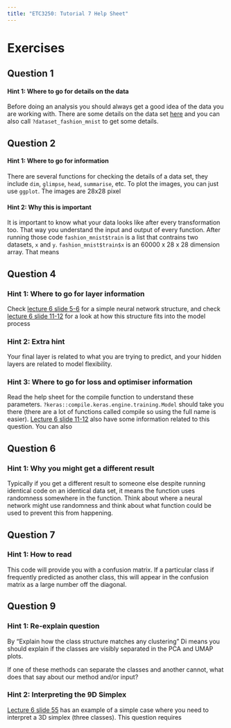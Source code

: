 ```yaml
---
title: "ETC3250: Tutorial 7 Help Sheet"
---
```


# Exercises
## Question 1

::: {.callout-tip collapse="true"}
#### Hint 1: Where to go for details on the data
Before doing an analysis you should always get a good idea of the data you are working with. There are some details on the data set [here](https://tensorflow.rstudio.com/tutorials/keras/classification) and you can also call `?dataset_fashion_mnist` to get some details. 
:::


## Question 2

::: {.callout-tip collapse="true"}
#### Hint 1: Where to go for information
There are several functions for checking the details of a data set, they include `dim`, `glimpse`, `head`, `summarise`, etc. To plot the images, you can just use `ggplot`. The images are 28x28 pixel  
:::

::: {.callout-tip collapse="true"}
#### Hint 2: Why this is important
It is important to know what your data looks like after every transformation too. That way you understand the input and output of every function. After running those code `fashion_mnist$train` is a list that contrains two datasets, `x` and `y`. `fashion_mnist$train$x` is an 60000 x 28 x 28 dimension array. That means
:::


## Question 4

::: {.callout-tip collapse="true"}
### Hint 1: Where to go for layer information
Check [lecture 6 slide 5-6 ](https://iml.numbat.space/week6/slides.html#/linear-regression-as-a-network) for a simple neural network structure, and check [lecture 6 slide 11-12 ](https://iml.numbat.space/week6/slides.html#/steps-12) for a look at how this structure fits into the model process
:::

::: {.callout-tip collapse="true"}
### Hint 2: Extra hint
Your final layer is related to what you are trying to predict, and your hidden layers are related to model flexibility.
:::

::: {.callout-tip collapse="true"}
### Hint 3: Where to go for loss and optimiser information
Read the help sheet for the compile function to understand these parameters. `?keras::compile.keras.engine.training.Model` should take you there (there are a lot of functions called compile so using the full name is easier). [Lecture 6 slide 11-12 ](https://iml.numbat.space/week6/slides.html#/steps-12) also have some information related to this question. You can also 
:::

## Question 6

::: {.callout-tip collapse="true"}
### Hint 1: Why you might get a different result
Typically if you get a different result to someone else despite running identical code on an identical data set, it means the function uses randomness somewhere in the function. Think about where a neural network might use randomness and think about what function could be used to prevent this from happening. 
:::

## Question 7

::: {.callout-tip collapse="true"}
### Hint 1: How to read
This code will provide you with a confusion matrix. If a particular class if frequently predicted as another class, this will appear in the confusion matrix as a large number off the diagonal. 
:::


## Question 9

::: {.callout-tip collapse="true"}
### Hint 1: Re-explain question
By "Explain how the class structure matches any clustering" Di means you should explain if the classes are visibly separated in the PCA and UMAP plots.

If one of these methods can separate the classes and another cannot, what does that say about our method and/or input?
:::

::: {.callout-tip collapse="true"}
### Hint 2: Interpreting the 9D Simplex
[Lecture 6 slide 55](https://iml.numbat.space/week6/slides.html#/example-penguins-55) has an example of a simple case where you need to interpret a 3D simplex (three classes). This question requires 
:::
